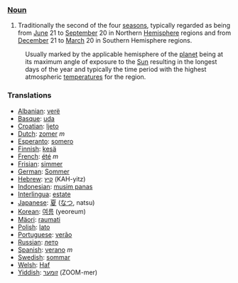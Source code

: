 ===[[Noun]]===
# Traditionally the second of the four [[season]]s, typically regarded as being from [[June]] 21 to [[September]] 20 in Northern [[Hemisphere]] regions and from [[December]] 21 to [[March]] 20 in Southern Hemisphere regions.
:Usually marked by the applicable hemisphere of the [[planet]] being at its maximum angle of exposure to the [[Sun]] resulting in the longest days of the year and  typically the time period with the highest atmospheric [[temperature]]s for the region. 

=== Translations ===
*[[Albanian]]: [[verë]]
*[[Basque]]: [[uda]]
*[[Croatian]]: [[ljeto]]
*[[Dutch]]: [[zomer]] ''m''
*[[Esperanto]]: [[somero]]
*[[Finnish]]: [[kesä]]
*[[French]]: [[été]] ''m''
*[[Frisian]]: [[simmer]]
*[[German]]: [[Sommer]]
*[[Hebrew]]: [[קיץ]] (KAH-yitz)
*[[Indonesian]]: [[musim panas]]
*[[Interlingua]]: [[estate]]
*[[Japanese]]: [[夏]] ([[なつ]], natsu)
*[[Korean]]: [[여름]] (yeoreum)
*[[Mäori]]: [[raumati]]
*[[Polish]]: [[lato]]
*[[Portuguese]]: [[verão]]
*[[Russian]]: [[лето]]
*[[Spanish]]: [[verano]] ''m''
*[[Swedish]]: [[sommar]]
*[[Welsh]]: [[Haf]]
*[[Yiddish]]: [[זומער]] (ZOOM-mer)